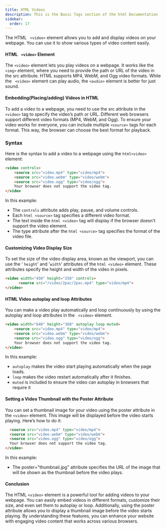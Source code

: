 ```yaml
---
title: HTML Videos
description: This is the Basic Tags section of the html Documentation
sidebar:
  order: 17
---
```

The HTML  ``` <video>``` element allows you to add and display videos on your webpage. You can use it to show various types of video content easily.

#### HTML ```  <video> ``` Element

The ``` <video> ``` element lets you play videos on a webpage. It works like the ``` <img> ``` element, where you need to provide the path or URL of the video in the src attribute. HTML supports MP4, WebM, and Ogg video formats. While the ``` <video>``` element can play audio, the ``` <audio> ``` element is better for just sound.

#### Embedding(Placing/adding) Videos in HTML

To add a video to a webpage, you need to use the src attribute in the ``` <video>``` tag to specify the video’s path or URL. Different web browsers support different video formats (MP4, WebM, and Ogg). To ensure your video works for everyone, you can include multiple ``` <source> ``` tags for each format. This way, the browser can choose the best format for playback.

### Syntax
Here is the syntax to add a video to a webpage using the ```html<video>``` element:

```html
<video controls>
    <source src="video.mp4" type="video/mp4">
    <source src="video.webm" type="video/webm">
    <source src="video.ogg" type="video/ogg">
    Your browser does not support the video tag.
</video
```
In this example:
  * The ```controls``` attribute adds play, pause, and volume controls.
  * Each ```html <source>``` tag specifies a different video format.
  * The text inside the ```html <video>``` tag will display if the browser doesn't support the video element.
  * The type attribute after the ```html <source>``` tag specifies the format of the video file.

#### Customizing Video Display Size

To set the size of the video display area, known as the viewport, you can use the ' ```height```' and '```width```' attributes of the ```html <video>``` element. These attributes specify the height and width of the video in pixels.
```html
<video width="450" height="250" controls>
      <source src="/video/2pac/2pac.mp4" type="video/mp4">
</video>
```
#### HTML Video autoplay and loop Attributes

You can make a video play automatically and loop continuously by using the autoplay and loop attributes in the ``` <video>``` element.


```html
<video width="640" height="360" autoplay loop muted>
    <source src="video.mp4" type="video/mp4">
    <source src="video.webm" type="video/webm">
    <source src="video.ogg" type="video/ogg">
    Your browser does not support the video tag.
</video>

```

In this example:

  * ```autoplay``` makes the video start playing automatically when the page loads.
  * ```loop``` makes the video restart automatically after it finishes.
  * ```muted``` is included to ensure the video can autoplay in browsers that require it


  #### Setting a Video Thumbnail with the Poster Attribute

  You can set a thumbnail image for your video using the poster attribute in the
  ```<video>``` element. This image will be displayed before the video starts playing. Here’s how to do it:



  ```html <video width="640" height="360" controls poster="thumbnail.jpg">
    <source src="video.mp4" type="video/mp4">
    <source src="video.webm" type="video/webm">
    <source src="video.ogg" type="video/ogg">
    Your browser does not support the video tag.
</video>
```
In this example:

  * The poster="thumbnail.jpg" attribute specifies the URL of the image that will be shown as the thumbnail before the video plays.


#### Conclusion
The HTML ```<video>``` element is a powerful tool for adding videos to your webpage. You can easily embed videos in different formats, customize their size, and even set them to autoplay or loop. Additionally, using the poster attribute allows you to display a thumbnail image before the video starts playing. By understanding these features, you can enhance your website with engaging video content that works across various browsers.